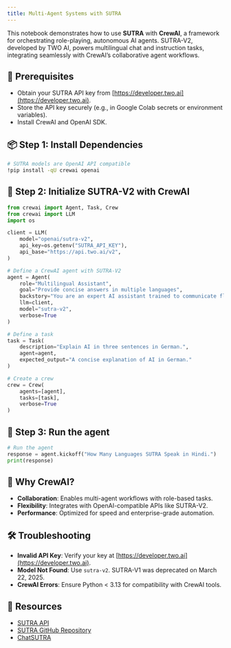 ```yaml
---
title: Multi-Agent Systems with SUTRA
---
```


This notebook demonstrates how to use **SUTRA** with **CrewAI**, a framework for orchestrating role-playing, autonomous AI agents. SUTRA-V2, developed by TWO AI, powers multilingual chat and instruction tasks, integrating seamlessly with CrewAI’s collaborative agent workflows.[](https://www.analyticsvidhya.com/blog/2024/01/building-collaborative-ai-agents-with-crewai/)[](https://github.com/crewAIInc/crewAI)

## 🔧 Prerequisites

- Obtain your SUTRA API key from [https://developer.two.ai](https://developer.two.ai).
- Store the API key securely (e.g., in Google Colab secrets or environment variables).
- Install CrewAI and OpenAI SDK.

## 📦 Step 1: Install Dependencies

```bash
# SUTRA models are OpenAI API compatible
!pip install -qU crewai openai
```

## 🔐 Step 2: Initialize SUTRA-V2 with CrewAI

```python
from crewai import Agent, Task, Crew
from crewai import LLM
import os

client = LLM(
    model="openai/sutra-v2",
    api_key=os.getenv("SUTRA_API_KEY"),
    api_base="https://api.two.ai/v2",
)

# Define a CrewAI agent with SUTRA-V2
agent = Agent(
    role="Multilingual Assistant",
    goal="Provide concise answers in multiple languages",
    backstory="You are an expert AI assistant trained to communicate fluently in over 50 languages.",
    llm=client,
    model="sutra-v2",
    verbose=True
)

# Define a task
task = Task(
    description="Explain AI in three sentences in German.",
    agent=agent,
    expected_output="A concise explanation of AI in German."
)

# Create a crew
crew = Crew(
    agents=[agent],
    tasks=[task],
    verbose=True
)
```

## 💬 Step 3: Run the agent

```python
# Run the agent
response = agent.kickoff("How Many Languages SUTRA Speak in Hindi.")
print(response)
```

## 🌟 Why CrewAI?

- **Collaboration**: Enables multi-agent workflows with role-based tasks.[](https://github.com/crewAIInc/crewAI)
- **Flexibility**: Integrates with OpenAI-compatible APIs like SUTRA-V2.[](https://www.analyticsvidhya.com/blog/2024/01/building-collaborative-ai-agents-with-crewai/)
- **Performance**: Optimized for speed and enterprise-grade automation.[](https://github.com/crewAIInc/crewAI)

## 🛠 Troubleshooting

- **Invalid API Key**: Verify your key at [https://developer.two.ai](https://developer.two.ai).
- **Model Not Found**: Use `sutra-v2`. SUTRA-V1 was deprecated on March 22, 2025.
- **CrewAI Errors**: Ensure Python < 3.13 for compatibility with CrewAI tools.[](https://docs.ag2.ai/0.8.1/docs/blog/category/crewai/)

## 📎 Resources

- [SUTRA API](https://developer.two.ai)
- [SUTRA GitHub Repository](https://github.com/sutra-dev/sutra-cookbook)
- [ChatSUTRA](https://chat.two.ai)

